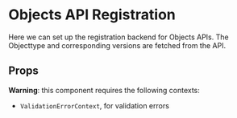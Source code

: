 

<Meta of={ObjectsApiOptionsFormFieldsStories} />

# Objects API Registration

Here we can set up the registration backend for Objects APIs. The Objecttype and corresponding
versions are fetched from the API.

<Canvas of={ObjectsApiOptionsFormFieldsStories.Default} />

## Props

<ArgTypes of={ObjectsApiOptionsFormFields} />

**Warning**: this component requires the following contexts:

- `ValidationErrorContext`, for validation errors
